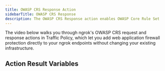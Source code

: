 ```yaml
---
title: OWASP CRS Response Action
sidebarTitle: OWASP CRS Response
description: The OWASP CRS Response action enables OWASP Core Rule Set (CRS) to analyze outgoing HTTP responses from your endpoint and protect against common web attacks.
---
```




The video below walks you through ngrok's OWASP CRS request and response actions in Traffic Policy, which let you add web application firewall protection directly to your ngrok endpoints without changing your existing infrastructure.

<YouTubeEmbed videoId="HHxj5VGFTEA" title="Block web attacks with ngrok's OWASP CRS Response" />

<ActionOverview />
<ActionConfig />
<ActionBehavior />
<ActionExamples />

## Action Result Variables

<ActionVariablesDescription />
<ActionVariables />
